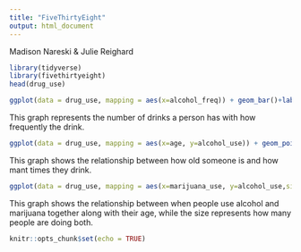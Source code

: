 ```yaml
---
title: "FiveThirtyEight"
output: html_document
---
```

Madison Nareski & Julie Reighard
```r
library(tidyverse)
library(fivethirtyeight)
head(drug_use)
```
```r
ggplot(data = drug_use, mapping = aes(x=alcohol_freq)) + geom_bar()+labs(x= "Alcohol Frequency",y="Number of Drinks", title="How Often People Drink" )


```
This graph represents the number of drinks a person has with how frequently the drink.
```r
ggplot(data = drug_use, mapping = aes(x=age, y=alcohol_use)) + geom_point()+labs(x="Age", y="Alcohol Use", title="Relationship Between Age and Alcohol Use")
```
This graph shows the relationship between how old someone is and how mant times they drink.
```r
ggplot(data = drug_use, mapping = aes(x=marijuana_use, y=alcohol_use,size=n, color=age)) + geom_point()+labs(x="Marijuana Use", y="Alcohol Use", title="Relationship Between Marijuana Use and Alcohol Use")
```
This graph shows the relationship between when people use alcohol and marijuana together along with their age, while the size represents how many people are doing both.

```r
knitr::opts_chunk$set(echo = TRUE)
```



